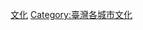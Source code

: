 {{Commons category|Culture of Kaohsiung}}
{{臺灣行政區劃分類導航|文化}}

[[Category:高雄市|文化]]
[[Category:臺灣各城市文化|Category:臺灣各城市文化]]